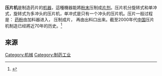 '''压片机'''是制造药片的[[机器|机器]]，這種機器能將[[粉末|粉末]]压制成[[片剂|片剂]]。压片机分旋转式和单冲式，旋转式为多冲头的压片机，单冲式是只有一个冲头的压片机。压片一般过程是： [[药粉|药粉]]由加料器进入， 压制成片， 再由出料口出来。截至2000年代[[中国|中国]]压片机制造已经將近70年的历史。<ref>{{cite book |author1=Schwartz, Joseph |author2=Lieberman, Herbert A. |author3=Lachman, Leon |title=Pharmaceutical dosage forms--tablets |publisher=Dekker |location=New York |year=1989 |isbn=0-8247-8044-2 }}</ref>
==來源==
{{Reflist}}

[[Category:机械|Category:机械]]
[[Category:制药工业|Category:制药工业]]